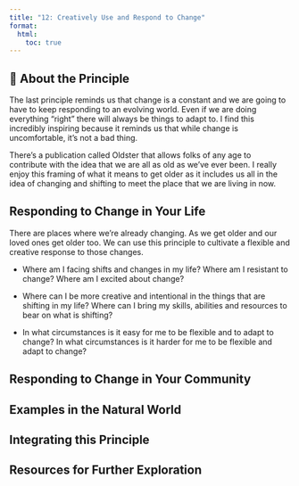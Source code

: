 ```yaml
---
title: "12: Creatively Use and Respond to Change"
format:
  html:
    toc: true
---
```


## 🦋 About the Principle

The last principle reminds us that change is a constant and we are going to have to keep responding to an evolving world. Even if we are doing everything “right” there will always be things to adapt to. I find this incredibly inspiring because it reminds us that while change is uncomfortable, it's not a bad thing.

There's a publication called Oldster that allows folks of any age to contribute with the idea that we are all as old as we've ever been. I really enjoy this framing of what it means to get older as it includes us all in the idea of changing and shifting to meet the place that we are living in now.

## Responding to Change in Your Life

There are places where we’re already changing. As we get older and our loved ones get older too. We can use this principle to cultivate a flexible and creative response to those changes. 

-   Where am I facing shifts and changes in my life? Where am I resistant to change? Where am I excited about change?

-   Where can I be more creative and intentional in the things that are shifting in my life? Where can I bring my skills, abilities and resources to bear on what is shifting?

-   In what circumstances is it easy for me to be flexible and to adapt to change? In what circumstances is it harder for me to be flexible and adapt to change?

## 

## Responding to Change in Your Community

## Examples in the Natural World 

## Integrating this Principle

## Resources for Further Exploration
